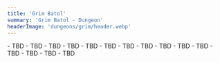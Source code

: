 ```yaml
---
title: 'Grim Batol'
summary: 'Grim Batol - Dungeon'
headerImage: 'dungeons/grim/header.webp'
---
```


<BossCard title="Trash" >
- TBD 
- TBD 
- TBD
</BossCard>

<BossCard title="General Umbriss" id='39625'>
- TBD 
- TBD 
- TBD
</BossCard>

<BossCard title="Forgemaster Throngus" id="40177">
- TBD 
- TBD 
- TBD
</BossCard>

<BossCard title="Drahga Shadowburner" id="40319">
- TBD 
- TBD 
- TBD
</BossCard>

<BossCard title="Erudax, the Duke of Below" id="40484">
- TBD 
- TBD 
- TBD
</BossCard>